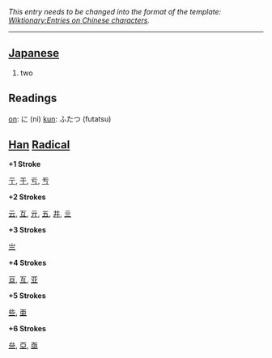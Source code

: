 ''This entry needs to be changed into the format of the template: [[Wiktionary:Entries on Chinese characters]].''

----

== [[Japanese]] ==
#two

==Readings==
[[on]]: に (ni)
[[kun]]: ふたつ (futatsu)

== [[Han]] [[Radical]] ==

'''+1 Stroke'''

[[亍]], [[于]], [[亏]], [[亐]]

'''+2 Strokes'''

[[云]], [[互]], [[亓]], [[五]], [[井]], [[亖]]

'''+3 Strokes'''

[[亗]]

'''+4 Strokes'''

[[亘]], [[亙]], [[亚]]

'''+5 Strokes'''

[[些]], [[亜]]

'''+6 Strokes'''

[[亝]], [[亞]], [[亟]]
